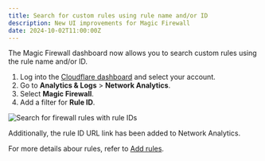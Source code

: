 ```yaml
---
title: Search for custom rules using rule name and/or ID
description: New UI improvements for Magic Firewall
date: 2024-10-02T11:00:00Z
---
```


The Magic Firewall dashboard now allows you to search custom rules using the rule name and/or ID.

1. Log into the [Cloudflare dashboard](https://dash.cloudflare.com) and select your account.
2. Go to **Analytics & Logs** > **Network Analytics**.
3. Select **Magic Firewall**.
4. Add a filter for **Rule ID**.

![Search for firewall rules with rule IDs](~/assets/images/changelog/magic-firewall/search-with-rule-id.png)

Additionally, the rule ID URL link has been added to Network Analytics.

For more details abour rules, refer to [Add rules](/magic-firewall/how-to/add-rules/).
